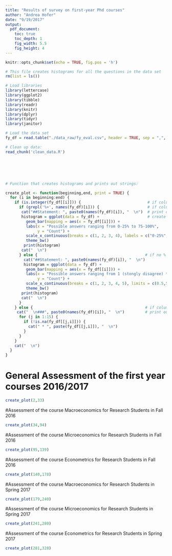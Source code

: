 ```yaml
---
title: "Results of survey on first-year Phd courses"
author: "Andrea Hofer"
date: "9/19/2017"
output: 
  pdf_document:
    toc: true
    toc_depth: 1
    fig_width: 5.5
    fig_height: 4
---
```


```r
knitr::opts_chunk$set(echo = TRUE, fig.pos = 'h')
```



```r
# This file creates histograms for all the questions in the data set
rm(list = ls())
```

```r
# Load libraries
library(lettercase)
library(ggplot2)
library(tibble)
library(readr)
library(knitr)
library(dplyr)
library(tidyr)
library(janitor)
```


```r
# Load the data set
fy_df = read.table("./data_raw/fy_eval.csv", header = TRUE, sep = ",", check.names = FALSE, na.strings = c(""," ","NA"), stringsAsFactors = FALSE)


```

```r
# Clean up data:
read_chunk('clean_data.R')
```
```r
```
```r
```
```r
```
```r
```
```r
```


```r
# Function that creates histograms and prints out strings:

create_plot <- function(beginning,end, print = TRUE) {
  for (i in beginning:end) {
    if (is.integer(fy_df[[i]])) {                             # if column is int, create histogram
      if (grepl('%+', names(fy_df)[i])) {                     # if column has % sign, change labels of histogram
       cat("##Statement: ", paste0(names(fy_df)[i]), "  \n")  # print out column name
       histogram = ggplot(data = fy_df) +                     # create histogram
         geom_bar(mapping = aes(x = fy_df[[i]])) +
         labs(x = "Possible answers ranging from 0-25% to 75-100%",
              y = "Count") +
         scale_x_continuous(breaks = c(1, 2, 3, 4), labels = c("0-25%", "25-50%", "50-75%", "75-100%"), limits =                 c(0.5,4.5)) +
         theme_bw()
        print(histogram)
       cat("  \n")
      } else {                                               # if no % sign, have different graph labels
        cat("##Statement: ", paste0(names(fy_df)[i]), "  \n")
        histogram = ggplot(data = fy_df) +
         geom_bar(mapping = aes(x = fy_df[[i]])) +
         labs(x = "Possible answers ranging from 1 (stongly disagree) to 5 (strongly agree)",
              y = "Count") +
         scale_x_continuous(breaks = c(1, 2, 3, 4, 5), limits = c(0.5,5.5)) +
         theme_bw()
       print(histogram)  
       cat("  \n")
      }
    } else {                                                 # if column not integer, print out text in string 
     cat("  \n###", paste0(names(fy_df)[i]), "  \n")         # print out column name
      for (j in 1:15) {
        if (!is.na(fy_df[[j,i]])) {
          cat(" * ", paste(fy_df[[j,i]]), "  \n")
        }
      }
    }
    cat("  \n")
  }
}
```

# General Assessment of the first year courses 2016/2017 
```r
create_plot(2,33)
```
\pagebreak

#Assessment of the course Macroeconomics for Research Students in Fall 2016 
```r
create_plot(34,94)
```
 \pagebreak
 
#Assessment of the course Microeconomics for Research Students in Fall 2016 
```r
create_plot(95,139)
```
\pagebreak

#Assessment of the course Econometrics for Research Students in Fall 2016 
```r
create_plot(140,178)
```
\pagebreak

#Assessment of the course Macroeconomics for Research Students in Spring 2017 
```r
create_plot(179,240)
```
\pagebreak

#Assessment of the course Microeconomics for Research Students in Spring 2017 
```r
create_plot(241,280)
```
\pagebreak

#Assessment of the course Econometrics for Research Students in Spring 2017 
```r
create_plot(281,328)
```



